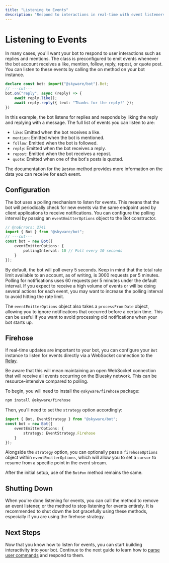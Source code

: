 ```yaml
---
title: "Listening to Events"
description: "Respond to interactions in real-time with event listeners."
---
```


# Listening to Events

In many cases, you'll want your bot to respond to user interactions such as replies and mentions. The <Reference to="/docs/bot/classes/Bot" /> class is preconfigured to emit events whenever the bot account receives a like, mention, follow, reply, repost, or quote post. You can listen to these events by calling the <Reference to="/docs/bot/classes/Bot#on" type="Method">on</Reference> method on your bot instance.

```ts twoslash
declare const bot: import("@skyware/bot").Bot;
// ---cut---
bot.on("reply", async (reply) => {
	await reply.like();
	await reply.reply({ text: "Thanks for the reply!" });
})
```

In this example, the bot listens for replies and responds by liking the reply and replying with a message. The full list of events you can listen to are:

- `like`: Emitted when the bot receives a like.
- `mention`: Emitted when the bot is mentioned.
- `follow`: Emitted when the bot is followed.
- `reply`: Emitted when the bot receives a reply.
- `repost`: Emitted when the bot receives a repost.
- `quote`: Emitted when one of the bot's posts is quoted.

The documentation for the `Bot#on` method provides more information on the data you can receive for each event.

## Configuration

The bot uses a polling mechanism to listen for events. This means that the bot will periodically check for new events via the same endpoint used by client applications to receive notifications. You can configure the polling interval by passing an <Reference to="/docs/bot/types/BotEventEmitterOptions">`eventEmitterOptions`</Reference> object to the Bot <Reference to="/docs/bot/classes/Bot#constructor" type="Constructor">constructor</Reference>.

```ts twoslash
// @noErrors: 2741
import { Bot } from "@skyware/bot";
// ---cut---
const bot = new Bot({
    eventEmitterOptions: {
        pollingInterval: 10 // Poll every 10 seconds
    }
});
```

By default, the bot will poll every 5 seconds. Keep in mind that the total rate limit available to an account, as of writing, is 3000 requests per 5 minutes. Polling for notifications uses 60 requests per 5 minutes under the default interval. If you expect to receive a high volume of events or will be doing several actions for each event, you may want to increase the polling interval to avoid hitting the rate limit.

The `eventEmitterOptions` object also takes a `processFrom` `Date` object, allowing you to ignore notifications that occurred before a certain time. This can be useful if you want to avoid processing old notifications when your bot starts up.

## Firehose

If real-time updates are important to your bot, you can configure your `Bot` instance to listen for events directly via a WebSocket connection to the [Relay](/guides/bot/glossary#relay).

Be aware that this will mean maintaining an open WebSocket connection that will receive all events occurring on the Bluesky network. This can be resource-intensive compared to polling.

To begin, you will need to install the `@skyware/firehose` package:

```bash
npm install @skyware/firehose
```

Then, you'll need to set the `strategy` option accordingly:

```ts twoslash
import { Bot, EventStrategy } from "@skyware/bot";
const bot = new Bot({
    eventEmitterOptions: {
        strategy: EventStrategy.Firehose
    }
});
```

Alongside the `strategy` option, you can optionally pass a <Reference to="/docs/firehose/types/FirehoseOptions">`firehoseOptions`</Reference> object within `eventEmitterOptions`, which will allow you to set a `cursor` to resume from a specific point in the event stream.

After the initial setup, use of the `Bot#on` method remains the same.

## Shutting Down

When you're done listening for events, you can call the <Reference to="/docs/bot/classes/Bot#off" type="Method" /> method to remove an event listener, or the <Reference to="/docs/bot/classes/Bot#removeAllListeners" type="Method" /> method to stop listening for events entirely. It is recommended to shut down the bot gracefully using these methods, especially if you are using the firehose strategy.

## Next Steps

Now that you know how to listen for events, you can start building interactivity into your bot. Continue to the next guide to learn how to [parse user commands](/guides/bot/event-handling/receiving-commands) and respond to them.
